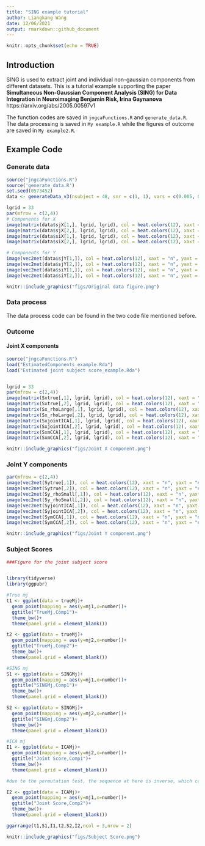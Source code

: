 ```yaml
---
title: "SING example tutorial"
author: Liangkang Wang
date: 12/06/2021
output: rmarkdown::github_document
---
```


```r
knitr::opts_chunk$set(echo = TRUE)
```

## Introduction

SING is used to extract joint and individual non-gaussian components from different datasets. This is a tutorial example supporting the paper **Simultaneous Non-Gaussian Component Analysis (SING) for Data Integration in Neuroimaging Benjamin Risk, Irina Gaynanova** https://arxiv.org/abs/2005.00597v1

The function codes are saved in `jngcaFunctions.R` and `generate_data.R`.
The data processing is saved in `My example.R` while the figures of outcome are saved in `My example2.R`.

## Example Code
### Generate data

```r
source("jngcaFunctions.R")
source('generate_data.R')
set.seed(0573452)
data <- generateData_v3(nsubject = 48, snr = c(1, 1), vars = c(0.005, 0.005))

lgrid = 33
par(mfrow = c(2,4))
# Components for X
image(matrix(data$sjX[1,], lgrid, lgrid), col = heat.colors(12), xaxt = "n", yaxt = "n",main="X joint component1")
image(matrix(data$sjX[2,], lgrid, lgrid), col = heat.colors(12), xaxt = "n", yaxt = "n",main="X joint component2")
image(matrix(data$siX[1,], lgrid, lgrid), col = heat.colors(12), xaxt = "n", yaxt = "n",main="X independent component2")
image(matrix(data$siX[2,], lgrid, lgrid), col = heat.colors(12), xaxt = "n", yaxt = "n",main="X independent component2")

# Components for Y
image(vec2net(data$sjY[1,]), col = heat.colors(12), xaxt = "n", yaxt = "n",main="Y joint component1")
image(vec2net(data$sjY[2,]), col = heat.colors(12), xaxt = "n", yaxt = "n",main="Y joint component2")
image(vec2net(data$siY[1,]), col = heat.colors(12), xaxt = "n", yaxt = "n",main="Y independent component1")
image(vec2net(data$siY[2,]), col = heat.colors(12), xaxt = "n", yaxt = "n",main="Y independent component2")


```


```r

knitr::include_graphics("figs/Original data figure.png")
```



### Data process
The data process code can be found in the two code file mentioned before.

### Outcome
#### Joint X components
```r
source("jngcaFunctions.R")
load("EstimatedComponents_example.Rda")
load("Estimated joint subject score_example.Rda")


lgrid = 33
par(mfrow = c(2,4))
image(matrix(Sxtrue[,1], lgrid, lgrid), col = heat.colors(12), xaxt = "n", yaxt = "n",main="Truth")
image(matrix(Sxtrue[,2], lgrid, lgrid), col = heat.colors(12), xaxt = "n", yaxt = "n",main="Truth")
image(matrix(Sx_rhoLarge[,1], lgrid, lgrid), col = heat.colors(12), xaxt = "n", yaxt = "n",main="rho=Large")
image(matrix(Sx_rhoLarge[,2], lgrid, lgrid), col = heat.colors(12), xaxt = "n", yaxt = "n",main="rho=Large")
image(matrix(SxjointICA[,1], lgrid, lgrid), col = heat.colors(12), xaxt = "n", yaxt = "n",main="jointICA")
image(matrix(SxjointICA[,2], lgrid, lgrid), col = heat.colors(12), xaxt = "n", yaxt = "n",main="jointICA")
image(matrix(SxmCCA[,1], lgrid, lgrid), col = heat.colors(12), xaxt = "n", yaxt = "n",main="mCCA")
image(matrix(SxmCCA[,2], lgrid, lgrid), col = heat.colors(12), xaxt = "n", yaxt = "n",main="mCCA")

```

```r

knitr::include_graphics("figs/Joint X component.png")
```

### Joint Y components 

```r

par(mfrow = c(2,4))
image(vec2net(Sytrue[,1]), col = heat.colors(12), xaxt = "n", yaxt = "n",main="Truth") #Truth
image(vec2net(Sytrue[,2]), col = heat.colors(12), xaxt = "n", yaxt = "n",main="Truth") #Truth
image(vec2net(Sy_rhoSmall[,1]), col = heat.colors(12), xaxt = "n", yaxt = "n",main="ro0=Large") # large rho
image(vec2net(Sy_rhoSmall[,2]), col = heat.colors(12), xaxt = "n", yaxt = "n",main="ro0=Large") # large rho
image(vec2net(SyjointICA[,1]), col = heat.colors(12), xaxt = "n", yaxt = "n",main="jointICA") # Joint ICA
image(vec2net(SyjointICA[,2]), col = heat.colors(12), xaxt = "n", yaxt = "n",main="jointICA") #Joint ICA
image(vec2net(SymCCA[,1]), col = heat.colors(12), xaxt = "n", yaxt = "n",main="mCCA") #mCCA+jICA
image(vec2net(SymCCA[,2]), col = heat.colors(12), xaxt = "n", yaxt = "n",main="mCCA") #mCCA+jICA

```

```r

knitr::include_graphics("figs/Joint Y component.png")
```

### Subject Scores

```r


###Figure for the joint subject score


library(tidyverse)
library(ggpubr)

#True mj
t1 <- ggplot(data = trueMj)+
  geom_point(mapping = aes(y=mj1,x=number))+
  ggtitle("TrueMj,Comp1")+
  theme_bw()+
  theme(panel.grid = element_blank())

t2 <- ggplot(data = trueMj)+
  geom_point(mapping = aes(y=mj2,x=number))+
  ggtitle("TrueMj,Comp2")+
  theme_bw()+
  theme(panel.grid = element_blank())

#SING mj
S1 <- ggplot(data = SINGMj)+
  geom_point(mapping = aes(y=mj1,x=number))+
  ggtitle("SINGMj,Comp1")+
  theme_bw()+
  theme(panel.grid = element_blank())

S2 <- ggplot(data = SINGMj)+
  geom_point(mapping = aes(y=mj2,x=number))+
  ggtitle("SINGmj,Comp2")+
  theme_bw()+
  theme(panel.grid = element_blank())

#ICA mj
I1 <- ggplot(data = ICAMj)+
  geom_point(mapping = aes(y=mj2,x=number))+
  ggtitle("Joint Score,Comp1")+
  theme_bw()+
  theme(panel.grid = element_blank())  

#due to the permutation test, the sequence at here is inverse, which can be seen in the previous figure of joint components

I2 <- ggplot(data = ICAMj)+
  geom_point(mapping = aes(y=mj1,x=number))+
  ggtitle("Joint Score,Comp2")+
  theme_bw()+
  theme(panel.grid = element_blank())

ggarrange(t1,S1,I1,t2,S2,I2,ncol = 3,nrow = 2)


```

```r

knitr::include_graphics("figs/Subject Score.png")
```


